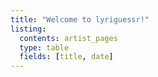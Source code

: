 ```yaml
---
title: "Welcome to lyriguessr!"
listing:
  contents: artist_pages
  type: table
  fields: [title, date]
---
```


